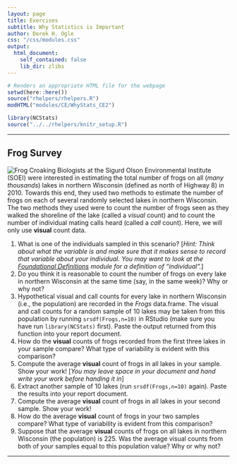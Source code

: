 ```yaml
---
layout: page
title: Exercises
subtitle: Why Statistics is Important
author: Derek H. Ogle
css: "/css/modules.css"
output:
  html_document:
    self_contained: false
    lib_dir: zlibs
---
```


```r
# Renders an appropriate HTML file for the webpage
setwd(here::here())
source("rhelpers/rhelpers.R")
modHTML("modules/CE/WhyStats_CE2")
```

```r
library(NCStats)
source("../../rhelpers/knitr_setup.R")
```

----

## Frog Survey
<img src="zimgs/frog-croaking.jpg" alt="Frog Croaking" class="img-right">
Biologists at the Sigurd Olson Environmental Institute (SOEI) were interested in estimating the total number of frogs on all (*many thousands*) lakes in northern Wisconsin (defined as north of Highway 8) in 2010. Towards this end, they used two methods to estimate the number of frogs on each of several randomly selected lakes in northern Wisconsin. The two methods they used were to count the number of frogs seen as they walked the shoreline of the lake (called a *visual* count) and to count the number of individual mating calls heard (called a *call* count). Here, we will only use **visual** count data.

1. What is one of the individuals sampled in this scenario? [*Hint: Think about what the variable is and make sure that it makes sense to record that variable about your individual. You may want to look at the [Foundational Definitions](http://derekogle.com/NCMTH107/modules/FoundationalDefns) module for a definition of "individual".*]
1. Do you think it is reasonable to count the number of frogs on every lake in northern Wisconsin at the same time (say, in the same week)? Why or why not?
1. Hypothetical visual and call counts for every lake in northern Wisconsin (i.e., the population) are recorded in the *Frogs* data.frame. The visual and call counts for a random sample of 10 lakes may be taken from this population by running `srsdf(Frogs,n=10)` in RStudio (make sure you have run `library(NCStats)` first). Paste the output returned from this function into your report document.
1. How do the **visual** counts of frogs recorded from the first three lakes in your sample compare? What type of variability is evident with this comparison?
1. Compute the average **visual** count of frogs in all lakes in your sample. Show your work! [*You may leave space in your document and hand write your work before handing it in*]
1. Extract another sample of 10 lakes (run `srsdf(Frogs,n=10)` again). Paste the results into your report document.
1. Compute the average **visual** count of frogs in all lakes in your second sample. Show your work!
1. How do the average **visual** count of frogs in your two samples compare? What type of variability is evident from this comparison?
1. Suppose that the average **visual** counts of frogs on all lakes in northern Wisconsin (the population) is 225. Was the average visual counts from both of your samples equal to this population value? Why or why not?

----
